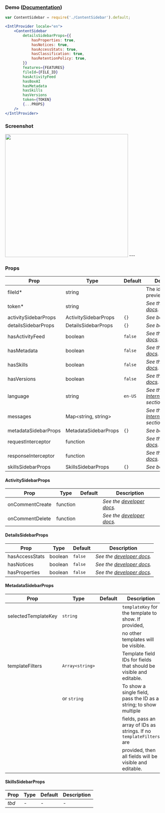 

<Meta of={ContentSidebarStories} />

### Demo ([Documentation](https://developer.box.com/docs/box-content-sidebar))

```jsx
var ContentSidebar = require('./ContentSidebar').default;

<IntlProvider locale="en">
    <ContentSidebar
        detailsSidebarProps={{
            hasProperties: true,
            hasNotices: true,
            hasAccessStats: true,
            hasClassification: true,
            hasRetentionPolicy: true,
        }}
        features={FEATURES}
        fileId={FILE_ID}
        hasActivityFeed
        hasBoxAI
        hasMetadata
        hasSkills
        hasVersions
        token={TOKEN}
        {...PROPS}
    />
</IntlProvider>
```

### Screenshot
<img src="https://user-images.githubusercontent.com/1075325/50999865-3707d200-14e0-11e9-8488-81a4e2a5fe43.png" width="400" />
---

### Props
| Prop                 | Type                      | Default | Description                                                                                     |
|----------------------|---------------------------|---------|-------------------------------------------------------------------------------------------------|
| fileId*              | string                    |         | The id of the file to preview.                                                                  |
| token*               | string                    |         | *See the [developer docs](https://developer.box.com/docs/box-content-sidebar#section-options).* |
| activitySidebarProps | ActivitySidebarProps      | `{}`    | *See below*                                                                                     |
| detailsSidebarProps  | DetailsSidebarProps       | `{}`    | *See below*                                                                                     |
| hasActivityFeed      | boolean                   | `false` | *See the [developer docs](https://developer.box.com/docs/box-content-sidebar#section-options).* |
| hasMetadata          | boolean                   | `false` | *See the [developer docs](https://developer.box.com/docs/box-content-sidebar#section-options).* |
| hasSkills            | boolean                   | `false` | *See the [developer docs](https://developer.box.com/docs/box-content-sidebar#section-options).* |
| hasVersions          | boolean                   | `false` | *See the [developer docs](https://developer.box.com/docs/box-content-sidebar#section-options).* |
| language             | string                    | `en-US` | *See the [Internationalization](/docs/elements-usage--docs#internationalization-i18n) section*  |
| messages             | Map&lt;string, string&gt; |         | *See the [Internationalization](/docs/elements-usage--docs#internationalization-i18n) section*  |
| metadataSidebarProps | MetadataSidebarProps      | `{}`    | *See below*                                                                                     |
| requestInterceptor   | function                  |         | *See the [developer docs](https://developer.box.com/docs/box-content-sidebar#section-options).* |
| responseInterceptor  | function                  |         | *See the [developer docs](https://developer.box.com/docs/box-content-sidebar#section-options).* |
| skillsSidebarProps   | SkillsSidebarProps        | `{}`    | *See below*                                                                                     |

#### ActivitySidebarProps
| Prop            | Type     | Default | Description                                                                                                  |
|-----------------|----------|---------|--------------------------------------------------------------------------------------------------------------|
| onCommentCreate | function |         | *See the [developer docs](https://developer.box.com/docs/box-content-sidebar#section-activitySidebarProps).* |
| onCommentDelete | function |         | *See the [developer docs](https://developer.box.com/docs/box-content-sidebar#section-activitySidebarProps).* |

#### DetailsSidebarProps
| Prop           | Type    | Default | Description                                                                                                 |
|----------------|---------|---------|-------------------------------------------------------------------------------------------------------------|
| hasAccessStats | boolean | `false` | *See the [developer docs](https://developer.box.com/docs/box-content-sidebar#section-detailssidebarprops).* |
| hasNotices     | boolean | `false` | *See the [developer docs](https://developer.box.com/docs/box-content-sidebar#section-detailssidebarprops).* |
| hasProperties  | boolean | `false` | *See the [developer docs](https://developer.box.com/docs/box-content-sidebar#section-detailssidebarprops).* |

#### MetadataSidebarProps
| Prop                | Type            | Default | Description                                                          |
|---------------------|-----------------|---------|----------------------------------------------------------------------|
| selectedTemplateKey | `string`        |         | `templateKey` for the template to show. If provided,                 |
|                     |                 |         | no other templates will be visible.                                  |
| templateFilters     | `Array<string>` |         | Template field IDs for fields that should be visible and editable.   |
|                     | or `string`     |         | To show a single field, pass the ID as a string; to show multiple    |
|                     |                 |         | fields, pass an array of IDs as strings. If no `templateFilters` are |
|                     |                 |         | provided, then all fields will be visible and editable.              |

#### SkillsSidebarProps
| Prop  | Type | Default | Description |
|-------|------|---------|-------------|
| *tbd* | -    | -       | -           |
